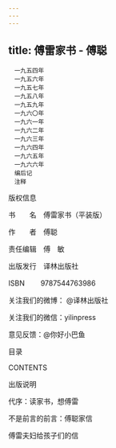 ```yaml
---
---
---
```

title: 傅雷家书 - 傅聪
---


```
　一九五四年
　一九五六年
　一九五七年
　一九五八年
　一九五九年
　一九六〇年
　一九六一年
　一九六二年
　一九六三年
　一九六四年
　一九六五年
　一九六六年
　编后记
　注释
```



版权信息



书  名　傅雷家书（平装版）


作  者　傅聪


责任编辑　傅　敏


出版发行　译林出版社


ISBN 　　9787544763986


关注我们的微博： @译林出版社


关注我们的微信：yilinpress


意见反馈：@你好小巴鱼





目录

CONTENTS


出版说明

代序：读家书，想傅雷

不是前言的前言：傅聪家信

傅雷夫妇给孩子们的信